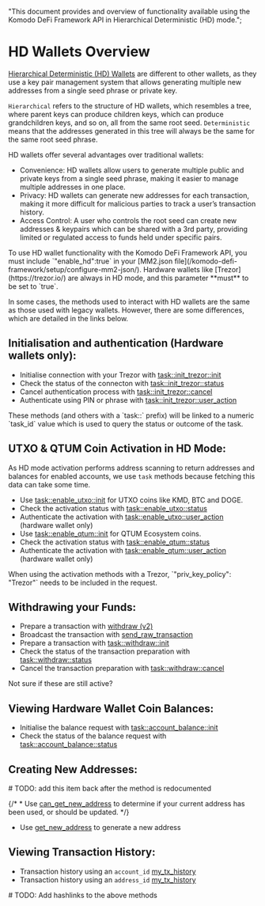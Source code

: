   "This document provides and overview of functionality available using the Komodo DeFi Framework API in Hierarchical Deterministic (HD) mode.";

# HD Wallets Overview

[Hierarchical Deterministic (HD) Wallets](https://atomicdex.io/en/blog/hd-wallet/) are different to other wallets, as they use a key pair management system that allows generating multiple new addresses from a single seed phrase or private key.

`Hierarchical` refers to the structure of HD wallets, which resembles a tree, where parent keys can produce children keys, which can produce grandchildren keys, and so on, all from the same root seed.
`Deterministic` means that the addresses generated in this tree will always be the same for the same root seed phrase.

HD wallets offer several advantages over traditional wallets:

*   Convenience: HD wallets allow users to generate multiple public and private keys from a single seed phrase, making it easier to manage multiple addresses in one place.
*   Privacy: HD wallets can generate new addresses for each transaction, making it more difficult for malicious parties to track a user’s transaction history.
*   Access Control: A user who controls the root seed can create new addresses & keypairs which can be shared with a 3rd party, providing limited or regulated access to funds held under specific pairs.

<Note type="info">
  To use HD wallet functionality with the Komodo DeFi Framework API, you must include `"enable_hd":true` in your [MM2.json file](/komodo-defi-framework/setup/configure-mm2-json/).
  Hardware wallets like [Trezor](https://trezor.io/) are always in HD mode, and this parameter **must** to be set to `true`.
</Note>

In some cases, the methods used to interact with HD wallets are the same as those used with legacy wallets. However, there are some differences, which are detailed in the links below.

## Initialisation and authentication (Hardware wallets only):

*   Initialise connection with your Trezor with [task::init\_trezor::init](/komodo-defi-framework/api/v20/utils/task_init_trezor/#init)
*   Check the status of the connecton with [task::init\_trezor::status](/komodo-defi-framework/api/v20/utils/task_init_trezor/#status)
*   Cancel authentication process with [task::init\_trezor::cancel](/komodo-defi-framework/api/v20/utils/task_init_trezor/#cancel)
*   Authenticate using PIN or phrase with [task::init\_trezor::user\_action](/komodo-defi-framework/api/v20/utils/task_init_trezor/#user-action)

<Note>
  These methods (and others with a `task::` prefix) will be linked to a numeric
  `task_id` value which is used to query the status or outcome of the task.
</Note>

## UTXO & QTUM Coin Activation in HD Mode:

As HD mode activation performs address scanning to return addresses and balances for enabled accounts, we use `task` methods because fetching this data can take some time.

*   Use [task::enable\_utxo::init](/komodo-defi-framework/api/v20/coin_activation/task_managed/task_enable_utxo/#init) for UTXO coins like KMD, BTC and DOGE.
*   Check the activation status with [task::enable\_utxo::status](/komodo-defi-framework/api/v20/coin_activation/task_managed/task_enable_utxo/#status)
*   Authenticate the activation with [task::enable\_utxo::user\_action](/komodo-defi-framework/api/v20/coin_activation/task_managed/task_enable_utxo/#user-action) (hardware wallet only)
*   Use [task::enable\_qtum::init](/komodo-defi-framework/api/v20/coin_activation/task_managed/task_enable_qtum/#init) for QTUM Ecosystem coins.
*   Check the activation status with [task::enable\_qtum::status](/komodo-defi-framework/api/v20/coin_activation/task_managed/task_enable_qtum/#status)
*   Authenticate the activation with [task::enable\_qtum::user\_action](/komodo-defi-framework/api/v20/coin_activation/task_managed/task_enable_qtum/#user-action) (hardware wallet only)

<Note>
  When using the activation methods with a Trezor, `"priv_key_policy": "Trezor"` needs to be included in the request.
</Note>

## Withdrawing your Funds:

*   Prepare a transaction with [withdraw (v2)](/komodo-defi-framework/api/v20/wallet/tx/withdraw/#withdraw)
*   Broadcast the transaction with [send\_raw\_transaction](/komodo-defi-framework/api/legacy/send_raw_transaction/#send-raw-transaction)
*   Prepare a transaction with [task::withdraw::init](/komodo-defi-framework/api/v20/wallet/task_managed/task_withdraw/#init)
*   Check the status of the transaction preparation with [task::withdraw::status](/komodo-defi-framework/api/v20/wallet/task_managed/task_withdraw/#status)
*   Cancel the transaction preparation with [task::withdraw::cancel](/komodo-defi-framework/api/v20/wallet/task_managed/task_withdraw/#cancel)

<DevComment>
  Not sure if these are still active?
</DevComment>

## Viewing Hardware Wallet Coin Balances:

*   Initialise the balance request with [task::account\_balance::init](/komodo-defi-framework/api/v20/wallet/hd/task_account_balance/#init)
*   Check the status of the balance request with [task::account\_balance::status](/komodo-defi-framework/api/v20/wallet/hd/task_account_balance/#status)

## Creating New Addresses:

<DevComment>
  # TODO: add this item back after the method is redocumented

  {/* *   Use [can\_get\_new\_address](/komodo-defi-framework/api/v20/wallet/hd/address_management/#can-get-new-address) to determine if your current address has been used, or should be updated. */}
</DevComment>

*   Use [get\_new\_address](/komodo-defi-framework/api/v20/wallet/hd/address_management/#get-new-address) to generate a new address

## Viewing Transaction History:

*   Transaction history using an `account_id` [my\_tx\_history](/komodo-defi-framework/api/v20/wallet/tx/my_tx_history/)
*   Transaction history using an `address_id` [my\_tx\_history](/komodo-defi-framework/api/v20/wallet/tx/my_tx_history/)

<DevComment>
  # TODO: Add hashlinks to the above methods
</DevComment>
